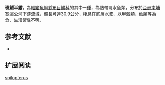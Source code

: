 {{Speciesbox
| name = 斑鰭半鱨
| image = 
| image_width = 250px
| image_caption = 
| status = LC
| status_system = IUCN3.1
| genus = Hemibagrus
| species = spilopterus
| authority = Ng & Rainboth, 1999
| synonyms = 
}}
'''斑鰭半鱨'''，為[[輻鰭魚綱|輻鰭魚綱]][[鯰形目|鯰形目]][[鱨科|鱨科]]的其中一[[種|種]]，為熱帶淡水魚類，分布於[[亞洲|亞洲]][[柬埔寨|柬埔寨]][[湄公河|湄公河]]下游流域，體長可達30.9公分，棲息在底層水域，以[[甲殼類|甲殼類]]、[[魚類|魚類]]等為食，生活習性不明。

==参考文献==
*{{FishBase_species|genus=Hemibagrus|species=spilopterus|year=2015|month=4}}

== 扩展阅读 ==
{{refbegin}}
{{wikispecies-inline|Hemibagrus spilopterus|斑鰭半鱨}}
{{refend}}
{{Taxonbar|from=Q6412488}}

[[Category:半鱨屬|spilopterus]]